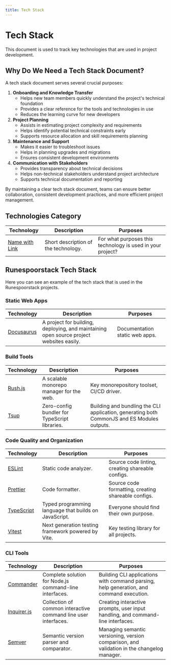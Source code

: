 ```yaml
---
title: Tech Stack
---
```


# Tech Stack

This document is used to track key technologies that are used in project development.

## Why Do We Need a Tech Stack Document?

A tech stack document serves several crucial purposes:

1. **Onboarding and Knowledge Transfer**
   - Helps new team members quickly understand the project's technical foundation
   - Provides a clear reference for the tools and technologies in use
   - Reduces the learning curve for new developers
2. **Project Planning**
   - Assists in estimating project complexity and requirements
   - Helps identify potential technical constraints early
   - Supports resource allocation and skill requirements planning
3. **Maintenance and Support**
   - Makes it easier to troubleshoot issues
   - Helps in planning upgrades and migrations
   - Ensures consistent development environments
4. **Communication with Stakeholders**
   - Provides transparency about technical decisions
   - Helps non-technical stakeholders understand project architecture
   - Supports technical documentation and reporting

By maintaining a clear tech stack document, teams can ensure better collaboration, consistent development practices, and more efficient project management.

## Technologies Category

<table>
  <thead>
    <tr>
      <th>Technology</th>
      <th>Description</th>
      <th>Purposes</th>
    </tr>
  </thead>
  <tbody>
    <tr>
      <td><a href="Link_to_the_official_documentation_or_GitHub">Name with Link</a></td>
      <td>Short description of the technology.</td>
      <td>For what purposes this technology is used in your project?</td>
    </tr>
  </tbody>
</table>

## Runespoorstack Tech Stack

Here you can see an example of the tech stack that is used in the Runespoorstack projects.

### Static Web Apps

<table>
  <thead>
    <tr>
      <th>Technology</th>
      <th>Description</th>
      <th>Purposes</th>
    </tr>
  </thead>
  <tbody>
    <tr>
      <td><a href="https://github.com/facebook/docusaurus">Docusaurus</a></td>
      <td>A project for building, deploying, and maintaining open source project websites easily.</td>
      <td>Documentation static web apps.</td>
    </tr>
  </tbody>
</table>

### Build Tools

<table>
  <thead>
    <tr>
      <th>Technology</th>
      <th>Description</th>
      <th>Purposes</th>
    </tr>
  </thead>
  <tbody>
    <tr>
      <td><a href="https://rushjs.io/">Rush.js</a></td>
      <td>A scalable monorepo manager for the web.</td>
      <td>Key monorepository toolset, CI/CD driver.</td>
    </tr>
     <tr>
      <td><a href="https://github.com/egoist/tsup">Tsup</a></td>
      <td>Zero-config bundler for TypeScript libraries.</td>
      <td>Building and bundling the CLI application, generating both CommonJS and ES Modules outputs.</td>
    </tr>
  </tbody>
</table>

### Code Quality and Organization

<table>
  <thead>
    <tr>
      <th>Technology</th>
      <th>Description</th>
      <th>Purposes</th>
    </tr>
  </thead>
  <tbody>
    <tr>
      <td><a href="https://eslint.org/">ESLint</a></td>
      <td>Static code analyzer.</td>
      <td>Source code linting, creating shareable configs.</td>
    </tr>
    <tr>
      <td><a href="https://prettier.io/">Prettier</a></td>
      <td>Code formatter.</td>
      <td>Source code formatting, creating shareable configs.</td>
    </tr>
    <tr>
      <td><a href="https://www.typescriptlang.org/">TypeScript</a></td>
      <td>Typed programming language that builds on JavaScript.</td>
      <td>Everyone should find their own purpose.</td>
    </tr>
    <tr>
      <td><a href="https://vitest.dev/">Vitest</a></td>
      <td>Next generation testing framework powered by Vite.</td>
      <td>Key testing library for all projects.</td>
    </tr>
  </tbody>
</table>

### CLI Tools

<table>
  <thead>
    <tr>
      <th>Technology</th>
      <th>Description</th>
      <th>Purposes</th>
    </tr>
  </thead>
  <tbody>
    <tr>
      <td><a href="https://github.com/tj/commander.js">Commander</a></td>
      <td>Complete solution for Node.js command-line interfaces.</td>
      <td>Building CLI applications with command parsing, help generation, and command execution.</td>
    </tr>
    <tr>
      <td><a href="https://github.com/SBoudrias/Inquirer.js">Inquirer.js</a></td>
      <td>Collection of common interactive command line user interfaces.</td>
      <td>Creating interactive prompts, user input handling, and command-line interfaces.</td>
    </tr>
    <tr>
      <td><a href="https://github.com/npm/node-semver">Semver</a></td>
      <td>Semantic version parser and comparator.</td>
      <td>Managing semantic versioning, version comparison, and validation in the changelog manager.</td>
    </tr>
  </tbody>
</table> 